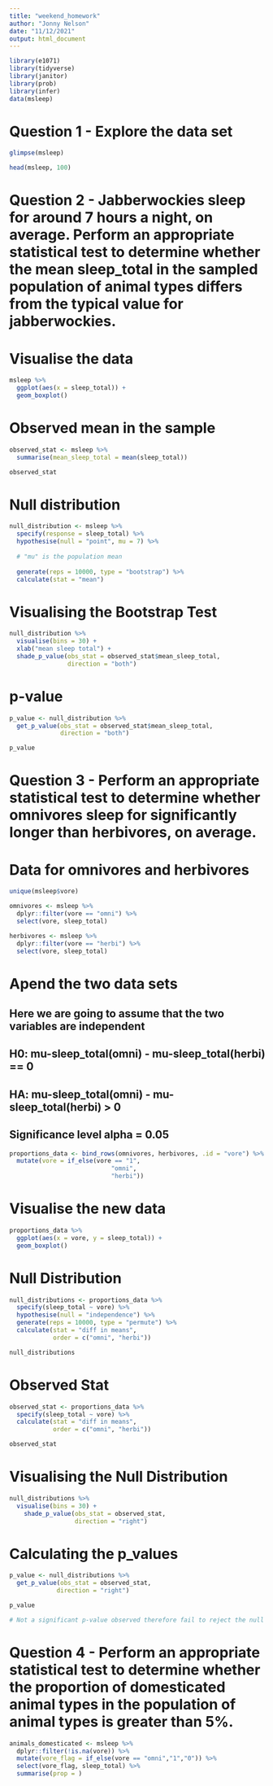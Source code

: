 ```yaml
---
title: "weekend_homework"
author: "Jonny Nelson"
date: "11/12/2021"
output: html_document
---
```


```r
library(e1071)
library(tidyverse)
library(janitor)
library(prob)
library(infer)
data(msleep)
```

# Question 1 - Explore the data set

```r
glimpse(msleep)
```
```r
head(msleep, 100)
```

# Question 2 - Jabberwockies sleep for around 7 hours a night, on average. Perform an appropriate statistical test to determine whether the mean sleep_total in the sampled population of animal types differs from the typical value for jabberwockies.

# Visualise the data

```r
msleep %>%
  ggplot(aes(x = sleep_total)) +
  geom_boxplot()
```

# Observed mean in the sample

```r
observed_stat <- msleep %>%
  summarise(mean_sleep_total = mean(sleep_total))

observed_stat
```

# Null distribution

```r
null_distribution <- msleep %>%
  specify(response = sleep_total) %>%
  hypothesise(null = "point", mu = 7) %>%
  
  # "mu" is the population mean
  
  generate(reps = 10000, type = "bootstrap") %>%
  calculate(stat = "mean")
```

# Visualising the Bootstrap Test

```r
null_distribution %>%
  visualise(bins = 30) +
  xlab("mean sleep total") +
  shade_p_value(obs_stat = observed_stat$mean_sleep_total,
                direction = "both")
```

# p-value

```r
p_value <- null_distribution %>%
  get_p_value(obs_stat = observed_stat$mean_sleep_total,
              direction = "both")

p_value
```

# Question 3 - Perform an appropriate statistical test to determine whether omnivores sleep for significantly longer than herbivores, on average.

# Data for omnivores and herbivores

```r
unique(msleep$vore)

omnivores <- msleep %>%
  dplyr::filter(vore == "omni") %>%
  select(vore, sleep_total)

herbivores <- msleep %>%
  dplyr::filter(vore == "herbi") %>%
  select(vore, sleep_total)
```

# Apend the two data sets

## Here we are going to assume that the two variables are independent

## H0: mu-sleep_total(omni) - mu-sleep_total(herbi) == 0
## HA: mu-sleep_total(omni) - mu-sleep_total(herbi) > 0

## Significance level alpha  = 0.05

```r
proportions_data <- bind_rows(omnivores, herbivores, .id = "vore") %>%
  mutate(vore = if_else(vore == "1",
                            "omni",
                            "herbi"))
```

# Visualise the new data

```r
proportions_data %>%
  ggplot(aes(x = vore, y = sleep_total)) +
  geom_boxplot()
```


# Null Distribution

```r
null_distributions <- proportions_data %>%
  specify(sleep_total ~ vore) %>%
  hypothesise(null = "independence") %>%
  generate(reps = 10000, type = "permute") %>%
  calculate(stat = "diff in means",
            order = c("omni", "herbi"))

null_distributions
```

# Observed Stat

```r
observed_stat <- proportions_data %>%
  specify(sleep_total ~ vore) %>%
  calculate(stat = "diff in means",
            order = c("omni", "herbi"))

observed_stat
```

# Visualising the Null Distribution

```r
null_distributions %>%
  visualise(bins = 30) +
    shade_p_value(obs_stat = observed_stat,
                  direction = "right")
```

# Calculating the p_values

```r
p_value <- null_distributions %>%
  get_p_value(obs_stat = observed_stat,
             direction = "right")

p_value

# Not a significant p-value observed therefore fail to reject the null hypothesis.
```



# Question 4 - Perform an appropriate statistical test to determine whether the proportion of domesticated animal types in the population of animal types is greater than 5%.


```r
animals_domesticated <- msleep %>%
  dplyr::filter(!is.na(vore)) %>%
  mutate(vore_flag = if_else(vore == "omni","1","0")) %>%
  select(vore_flag, sleep_total) %>%
  summarise(prop = )
```

